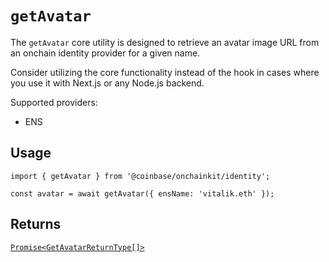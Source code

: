 # `getAvatar`

The `getAvatar` core utility is designed to retrieve an avatar image 
URL from an onchain identity provider for a given name.

Consider utilizing the core functionality instead of the hook 
in cases where you use it with Next.js or any Node.js backend.

Supported providers:

- ENS

## Usage

```tsx
import { getAvatar } from '@coinbase/onchainkit/identity';

const avatar = await getAvatar({ ensName: 'vitalik.eth' });
```

## Returns

[`Promise<GetAvatarReturnType[]>`](/identity/types#getavatarreturntype)
